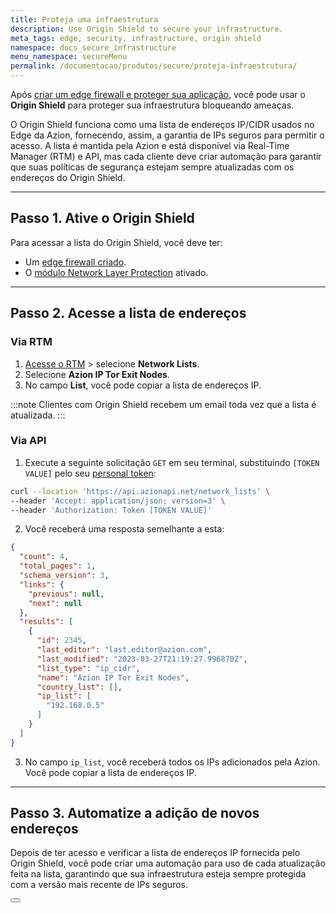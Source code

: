 ```yaml
---
title: Proteja uma infraestrutura
description: Use Origin Shield to secure your infrastructure.
meta_tags: edge, security, infrastructure, origin shield
namespace: docs_secure_infrastructure
menu_namespace: secureMenu
permalink: /documentacao/produtos/secure/proteja-infraestrutura/
---
```



Após [criar um edge firewall e proteger sua aplicação](), você pode usar o **Origin Shield** para proteger sua infraestrutura bloqueando ameaças.

O Origin Shield funciona como uma lista de endereços IP/CIDR usados no Edge da Azion, fornecendo, assim, a garantia de IPs seguros para permitir o acesso. A lista é mantida pela Azion e está disponível via Real-Time Manager (RTM) e API, mas cada cliente deve criar automação para garantir que suas políticas de segurança estejam sempre atualizadas com os endereços do Origin Shield.

---

## Passo 1. Ative o Origin Shield

Para acessar a lista do Origin Shield, você deve ter:

- Um [edge firewall criado](/pt-br/documentacao/).
- O [módulo Network Layer Protection](/pt-br/documentacao/) ativado.

---

## Passo 2. Acesse a lista de endereços

### Via RTM

1. [Acesse o RTM](/pt-br/documentacao/produtos/guias/como-acessar-o-rtm/) > selecione **Network Lists**.
2. Selecione **Azion IP Tor Exit Nodes**.
3. No campo **List**, você pode copiar a lista de endereços IP.

:::note
Clientes com Origin Shield recebem um email toda vez que a lista é atualizada.
:::


### Via API

1. Execute a seguinte solicitação `GET` em seu terminal, substituindo `[TOKEN VALUE]` pelo seu [personal token](/pt-br/documentacao/produtos/guias/personal-tokens/):

```bash
curl --location 'https://api.azionapi.net/network_lists' \
--header 'Accept: application/json; version=3' \
--header 'Authorization: Token [TOKEN VALUE]'
```

2. Você receberá uma resposta semelhante a esta:

```json
{
  "count": 4,
  "total_pages": 1,
  "schema_version": 3,
  "links": {
    "previous": null,
    "next": null
  },
  "results": [
    {
      "id": 2345,
      "last_editor": "last.editor@azion.com",
      "last_modified": "2023-03-27T21:19:27.996870Z",
      "list_type": "ip_cidr",
      "name": "Azion IP Tor Exit Nodes",
      "country_list": [],
      "ip_list": [
        "192.168.0.5"
      ]
    }
  ]
}
```

3. No campo `ip_list`, você receberá todos os IPs adicionados pela Azion. Você pode copiar a lista de endereços IP.

---

## Passo 3. Automatize a adição de novos endereços

Depois de ter acesso e verificar a lista de endereços IP fornecida pelo Origin Shield, você pode criar uma automação para uso de cada atualização feita na lista, garantindo que sua infraestrutura esteja sempre protegida com a versão mais recente de IPs seguros.

<Button href="/pt-br/documentacao/produtos/guias/secure/automatizar-origin-shield/" text="saiba mais sobre automatizar origin shield" variant="secondary"></Button>
